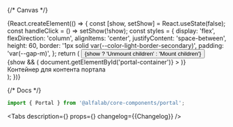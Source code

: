 


<Meta title='Components/Portal' component={Portal} id='Portal' />

{/* Canvas */}

<Story name='Portal'>
    {React.createElement(() => {
        const [show, setShow] = React.useState(false);
        const handleClick = () => setShow(!show);
        const styles = {
            display: 'flex',
            flexDirection: 'column',
            alignItems: 'center',
            justifyContent: 'space-between',
            height: 60,
            border: '1px solid var(--color-light-border-secondary)',
            padding: 'var(--gap-m)',
        };
        return (
            <Space>
                <Button onClick={handleClick}>
                    {show ? 'Unmount children' : 'Mount children'}
                </Button>
                <div>
                    {show && (
                        <Portal
                            getPortalContainer={() => document.getElementById('portal-container')}
                        >
                            <StarMIcon />
                        </Portal>
                    )}
                </div>
                <div id='portal-container' style={styles}>
                    <div>Контейнер для контента портала</div>
                </div>
            </Space>
        );
    })}
</Story>

{/* Docs */}

<ComponentHeader
    name='Portal'
    version={packageJson.version}
    package='@alfalab/core-components/portal'
/>

```jsx
import { Portal } from '@alfalab/core-components/portal';
```

<Tabs
    description={<Description />}
    props={<ArgsTable of={PortalTS} />}
    changelog={<Markdown>{Changelog}</Markdown>}
/>

